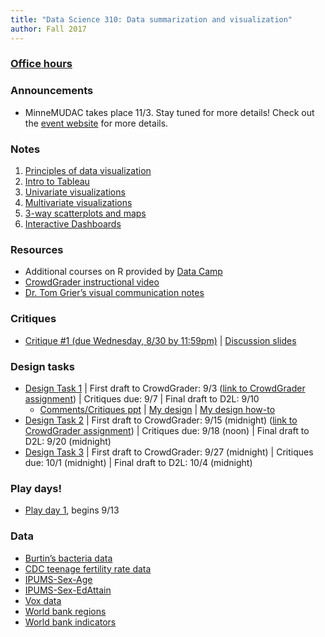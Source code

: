```yaml
---
title: "Data Science 310: Data summarization and visualization"
author: Fall 2017
---
```



### [Office hours](Schedule.html)
### Announcements

* MinneMUDAC takes place 11/3.  Stay tuned for more details!  Check out the [event website](http://minneanalytics.org/minnemudac/) for more details.

### Notes

1. [Principles of data visualization](https://www.dropbox.com/s/awpa7c916y6li13/1%20-%20Principles%20of%20data%20visualization.pptx?dl=0)
2. [Intro to Tableau](https://www.dropbox.com/s/e8yp85lamhq1gwr/2%20-%20Intro%20to%20Tableau-F17.docx?dl=0)
3. [Univariate visualizations](https://www.dropbox.com/s/7jy0mpimp94gyj0/3%20-%20Univariate%20visualizations-F17.docx?dl=0)
4. [Multivariate visualizations](https://www.dropbox.com/s/68aul6yh1im6mt8/4%20-%20Multivariate%20visualizations%20-%20F17.docx?dl=0)
5. [3-way scatterplots and maps](https://www.dropbox.com/s/ooqwo2ml7i3mctx/5%20-%20three-way%20scatterplots%20and%20maps%20-%20F17.docx?dl=0)
6. [Interactive Dashboards](https://www.dropbox.com/s/jz98g08jnkhvzli/6%20-%20Interactive%20dashboards%20-%20F17.docx?dl=0)

### Resources

* Additional courses on R provided by [Data Camp](https://www.datacamp.com/)
* [CrowdGrader instructional video](https://mediaspace.mnscu.edu/media/CrowdGrader+Instructions/0_6sfxk3a6)
* [Dr. Tom Grier's visual communication notes](https://www.dropbox.com/s/kumcs4y9tfoxjl7/VisCom-Composition-EyeBrain%20%28002%29.ppt?dl=0)

### Critiques 

* [Critique #1 (due Wednesday, 8/30 by 11:59pm)](Critique1.html) | [Discussion slides](https://www.dropbox.com/s/t911qfc8uihftzg/DT1-comments-F17.pptx?dl=0)

### Design tasks 

* [Design Task 1](https://www.dropbox.com/s/14k8e9ncl7ydxat/DT1-F17.docx?dl=0) | First draft to CrowdGrader: 9/3 ([link to CrowdGrader assignment](https://www.crowdgrader.org/crowdgrader/venues/join/3338/wyseba_dytybo_dynumi_cywyro)) | Critiques due: 9/7 | Final draft to D2L: 9/10
    - [Comments/Critiques ppt](https://www.dropbox.com/s/rmcquke12hnbe4o/Bacteria-comments-F17.pptx?dl=0) | [My design](https://www.dropbox.com/s/odnpm4t5kdjl15n/Bacteria_Sigmoid_Final.twbx?dl=0) | [My design how-to](https://www.dropbox.com/s/68ahri9xnnabce4/Bacteria-sigmoid-howto.docx?dl=0)
* [Design Task 2](https://www.dropbox.com/s/qh9t5ac9du0b50t/DT2-F17.docx?dl=0) | First draft to CrowdGrader: 9/15 (midnight) ([link to CrowdGrader assignment](https://www.crowdgrader.org/crowdgrader/venues/join/3350/nycysa_nupugi_mosety_bufasi)) | Critiques due: 9/18 (noon) | Final draft to D2L: 9/20 (midnight)
* [Design Task 3](https://www.dropbox.com/s/nhp1fsauhgfpj72/DT3-F17.docx?dl=0) | First draft to CrowdGrader: 9/27 (midnight) | Critiques due: 10/1 (midnight) | Final draft to D2L: 10/4 (midnight)


### Play days!

* [Play day 1](PlayDay1.html), begins 9/13

### Data
* [Burtin's bacteria data](https://www.dropbox.com/s/y3uyg808m0y0zii/Bacteria.csv?dl=0)
* [CDC teenage fertility rate data](https://www.dropbox.com/s/9kb7zxe9p2jb24c/CDC-Teenage-fertility-data-imputed.csv?dl=0)
* [IPUMS-Sex-Age](https://www.dropbox.com/s/ftid3df9962i2il/IPUMS-Sex-Age.csv?dl=0)
* [IPUMS-Sex-EdAttain](https://www.dropbox.com/s/tojah0h83cmypnd/IPUMS-Sex-EdAttain.csv?dl=0)
* [Vox data](https://www.dropbox.com/s/tvoeu4dwsgzmg75/Vox.csv?dl=0)
* [World bank regions](https://www.dropbox.com/s/0m28op23nou0xaj/worldbankregions.csv?dl=0)
* [World bank indicators](https://www.dropbox.com/s/dqp1wlha7h578fp/WorldBank-clean.csv?dl=0)

